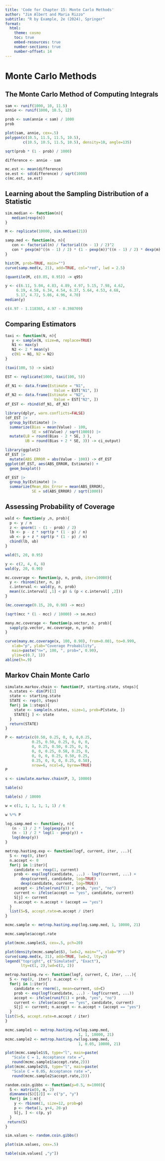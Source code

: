 ```yaml
---
title: 'Code for Chapter 15: Monte Carlo Methods'
author: "Jim Albert and Maria Rizzo"
subtitle: "R by Example, 2e (2024), Springer"
format:
  html:
    theme: cosmo
    toc: true
    embed-resources: true
    number-sections: true
    number-offset: 14
---
```


# Monte Carlo Methods

## The Monte Carlo Method of Computing Integrals

```r
sam <- runif(1000, 10, 11.5)
annie <- runif(1000, 10.5, 12)
```

```r
prob <- sum(annie < sam) / 1000
prob
```

```r
plot(sam, annie, cex=.5)
polygon(c(10.5, 11.5, 11.5, 10.5),           
        c(10.5, 10.5, 11.5, 10.5), density=10, angle=135)
```

```r
sqrt(prob * (1 - prob) / 1000)
```

```r
difference <- annie - sam
```

```r
mc.est <- mean(difference)
se.est <- sd(difference) / sqrt(1000)
c(mc.est, se.est)
```

## Learning about the Sampling Distribution of a Statistic

```r
sim.median <- function(n){
   median(rexp(n))
}
```

```r
M <- replicate(10000, sim.median(21))
```

```r
samp.med <- function(m, n){
   con <- factorial(n) / factorial((n - 1) / 2)^2
   con * pexp(m)^((n - 1) / 2) * (1 - pexp(m))^((n - 1) / 2) * dexp(m)
}
```

```r
hist(M, prob=TRUE, main="")
curve(samp.med(x, 21), add=TRUE, col="red", lwd = 2.5)
```

```r
(quantile(M, c(0.05, 0.95)) -> q95)
```

```r
y <- c(6.11, 5.04, 4.83, 4.89, 4.97, 5.15, 7.98, 4.62,
     6.19, 4.58, 6.34, 4.54, 6.37, 5.64, 4.53, 4.68,
     5.17, 4.72, 5.06, 4.96, 4.70)
median(y)
```

```r
c(4.97 - 1.118365, 4.97 - 0.398709)
```

## Comparing Estimators

```r
taxi <- function(N, n){
   y <- sample(N, size=n, replace=TRUE)
   N1 <- max(y)
   N2 <- 2 * mean(y)
   c(N1 = N1, N2 = N2)
}
```

```r
(taxi(100, 5) -> sim1)
```

```r
EST <- replicate(1000, taxi(100, 5))
```

```r
df_N1 <- data.frame(Estimate = "N1",
                      Value = EST["N1", ])
df_N2 <- data.frame(Estimate = "N2",
                      Value = EST["N2", ])
df_EST <- rbind(df_N1, df_N2)
```

```r
library(dplyr, warn.conflicts=FALSE)
(df_EST |> 
  group_by(Estimate) |> 
  summarize(Bias = mean(Value) - 100,
            SE = sd(Value) / sqrt(1000)) |> 
  mutate(LB = round(Bias - 2 * SE, 3 ),
         UB = round(Bias + 2 * SE, 3)) -> ci_output)
```

```r
library(ggplot2)
df_EST |> 
  mutate(ABS_ERROR = abs(Value - 100)) -> df_EST
ggplot(df_EST, aes(ABS_ERROR, Estimate)) +
  geom_boxplot()
```

```r
df_EST |> 
  group_by(Estimate) |> 
  summarize(Mean_Abs_Error = mean(ABS_ERROR),
            SE = sd(ABS_ERROR) / sqrt(1000))
```

## Assessing Probability of Coverage

```r
wald <- function(y ,n, prob){
  p <- y / n
  z <- qnorm(1 - (1 - prob) / 2)
  lb <- p - z * sqrt(p * (1 - p) / n)
  ub <- p + z * sqrt(p * (1 - p) / n)
  cbind(lb, ub)
}
```

```r
wald(5, 20, 0.95)
```

```r
y <- c(2, 4, 6, 8)
wald(y, 20, 0.90)
```

```r
mc.coverage <- function(p, n, prob, iter=10000){
  y <- rbinom(iter, n, p)
  c.interval <- wald(y, n, prob)
  mean((c.interval[ ,1] < p) & (p < c.interval[ ,2]))
}
```

```r
(mc.coverage(0.15, 20, 0.90) -> mcc)
```

```r
(sqrt(mcc * (1 - mcc) / 10000) -> se.mcc)
```

```r
many.mc.coverage <- function(p.vector, n, prob){
  sapply(p.vector, mc.coverage, n, prob)
}
```

```r
curve(many.mc.coverage(x, 100, 0.90), from=0.001, to=0.999,
   xlab="p", ylab="Coverage Probability",
   main=paste("n=", 100, ", prob=", 0.90),
   ylim=c(0.7, 1))
abline(h=.9)
```

## Markov Chain Monte Carlo

```r
simulate.markov.chain <- function(P, starting.state, steps){
  n.states <- dim(P)[1]
  state <- starting.state
  STATE <- rep(0, steps)
  for(j in 1:steps){
    state <- sample(n.states, size=1, prob=P[state, ])
    STATE[j ] <- state
  }
  return(STATE)
}
```

```r
P <- matrix(c(0.50, 0.25, 0, 0, 0,0.25,
            0.25, 0.50, 0.25, 0, 0, 0,
            0, 0.25, 0.50, 0.25, 0, 0,
            0, 0, 0.25, 0.50, 0.25, 0,
            0, 0, 0, 0.25, 0.50, 0.25,
            0.25, 0, 0, 0, 0.25, 0.50),
            nrow=6, ncol=6, byrow=TRUE)
P
```

```r
s <- simulate.markov.chain(P, 3, 10000)
```

```r
table(s)
```

```r
table(s) / 10000
```

```r
w = c(1, 1, 1, 1, 1, 1) / 6
```

```r
w %*% P
```

```r
log.samp.med <- function(y, n){
   (n - 1) / 2 * log(pexp(y)) + 
   (n - 1) / 2 * log(1 - pexp(y)) +
   log(dexp(y))
}
```

```r
metrop.hasting.exp <- function(logf, current, iter, ...){
  S <- rep(0, iter)
  n.accept <- 0
  for(j in 1:iter){
    candidate <- rexp(1, current)
    prob <- exp(logf(candidate, ...) - logf(current, ...) +
       dexp(current, candidate, log=TRUE) -
       dexp(candidate, current, log=TRUE))
    accept <- ifelse(runif(1) < prob, "yes", "no")
    current <- ifelse(accept == "yes", candidate, current)
    S[j] <- current
    n.accept <- n.accept + (accept == "yes")
  }
  list(S=S, accept.rate=n.accept / iter)
}
```

```r
mcmc.sample <- metrop.hasting.exp(log.samp.med, 1, 10000, 21)
```

```r
mcmc.sample$accept.rate
```

```r
plot(mcmc.sample$S, cex=.5, pch=20)
```

```r
plot(density(mcmc.sample$S), lwd=2, main="", xlab="M")
curve(samp.med(x, 21), add=TRUE, lwd=2, lty=2)
legend("topright", c("Simulated", "Exact"), 
       lty=c(1, 2),lwd=c(2, 2))
```

```r
metrop.hasting.rw <- function(logf, current, C, iter, ...){
  S <- rep(0,  iter); n.accept <- 0
  for(j in 1:iter){
    candidate <- rnorm(1, mean=current, sd=C)
    prob <- exp(logf(candidate, ...) - logf(current, ...))
    accept <- ifelse(runif(1) < prob, "yes", "no")
    current <- ifelse(accept == "yes", candidate, current)
    S[j] <- current; n.accept <- n.accept + (accept == "yes")
  }
list(S=S, accept.rate=n.accept / iter)
}
```

```r
mcmc.sample1 <- metrop.hasting.rw(log.samp.med, 
                                 1, 1, 10000, 21)
mcmc.sample2 <- metrop.hasting.rw(log.samp.med, 
                                 1, 0.05, 10000, 21)
```

```r
plot(mcmc.sample1$S, type="l", main=paste(
   "Scale C = 1, Acceptance rate =",
   round(mcmc.sample1$accept.rate,2)))
plot(mcmc.sample2$S, type="l", main=paste(
   "Scale C = 0.05, Acceptance rate =",
   round(mcmc.sample2$accept.rate,2)))
```

```r
random.coin.gibbs <- function(p=0.5, m=1000){
  S <- matrix(0, m, 2)
  dimnames(S)[[2]] <- c("p", "y")
  for(j in 1:m){
    y <- rbinom(1, size=12, prob=p)
    p <- rbeta(1, y+4, 20-y)
    S[j, ] <- c(p, y)
  }
 return(S)
}
```

```r
sim.values <- random.coin.gibbs()
```

```r
plot(sim.values, cex=.5)
```

```r
table(sim.values[ ,"y"])
```














































